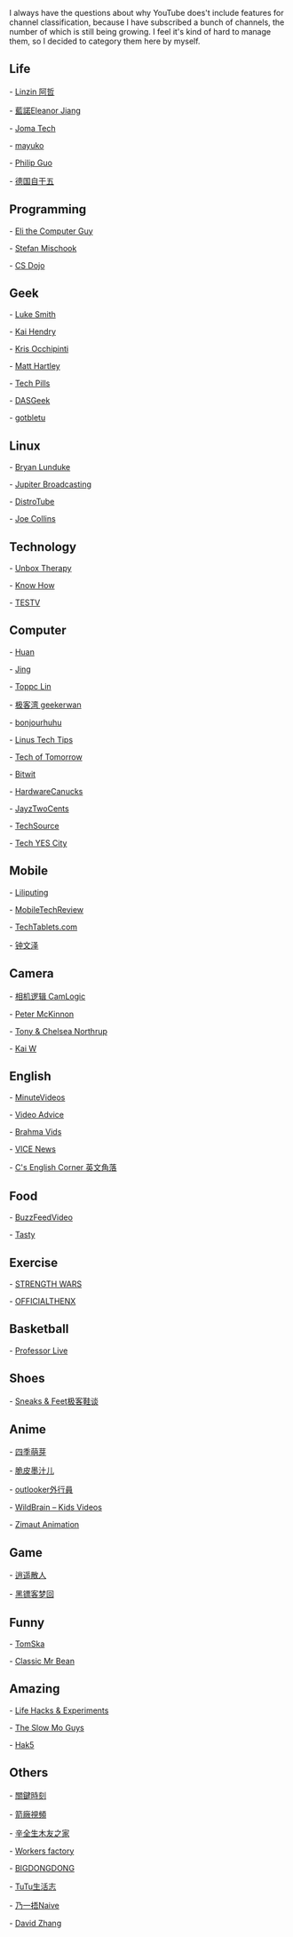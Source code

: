 I always have the questions about why YouTube does't include features for
channel classification, because I have subscribed a bunch of channels, the
number of which is still being growing. I feel it's kind of hard to manage
them, so I decided to category them here by myself.

== Life ==

-   [[https://www.youtube.com/channel/UC0oosHZ4k1o-zNT21gg5O7A|Linzin 阿哲]]

-   [[https://www.youtube.com/channel/UCcHu3AGkj_IRmgQKaf2QH6g|藍諾Eleanor Jiang]]

-   [[https://www.youtube.com/channel/UCV0qA-eDDICsRR9rPcnG7tw|Joma Tech]]

-   [[https://www.youtube.com/channel/UCEDkO7wshcDZ7UZo17rPkzQ|mayuko]]

-   [[https://www.youtube.com/channel/UCmn_foEcC0mY72rzRrMzWSQ|Philip Guo]]

-   [[https://www.youtube.com/channel/UCT3YvT4kdEiJ3up3PINhyQQ|德国自干五]]

== Programming ==

-   [[https://www.youtube.com/channel/UCD4EOyXKjfDUhCI6jlOZZYQ|Eli the Computer Guy]]

-   [[https://www.youtube.com/channel/UCyUBW72KU30dfAYWLVNZO8Q|Stefan Mischook]]

-   [[https://www.youtube.com/channel/UCxX9wt5FWQUAAz4UrysqK9A|CS Dojo]]

== Geek ==

-   [[https://www.youtube.com/channel/UC2eYFnH61tmytImy1mTYvhA|Luke Smith]]

-   [[https://www.youtube.com/channel/UCFzGyNKXPAglNq28qWYTDFA|Kai Hendry]]

-   [[https://www.youtube.com/channel/UCf93fPKwotph47H3_KDcRyg|Kris Occhipinti]]

-   [[https://www.youtube.com/channel/UCbHXJGd7c8Hy4z0-YX1Jf3Q|Matt Hartley]]

-   [[https://www.youtube.com/channel/UCVqlDOUyIjMWqBUhp73a90g|Tech Pills]]

-   [[https://www.youtube.com/channel/UCIme1suHyN7cAGrTy8RBdhQ|DASGeek]]

-   [[https://www.youtube.com/channel/UCkf4VIqu3Acnfzuk3kRIFwA|gotbletu]]

== Linux ==

-   [[https://www.youtube.com/channel/UCkK9UDm_ZNrq_rIXCz3xCGA|Bryan Lunduke]]

-   [[https://www.youtube.com/channel/UCHugE6eRhqB9_AZQh4DDbIw|Jupiter Broadcasting]]

-   [[https://www.youtube.com/channel/UCVls1GmFKf6WlTraIb_IaJg|DistroTube]]

-   [[https://www.youtube.com/channel/UCTfabOKD7Yty6sDF4POBVqA|Joe Collins]]

== Technology ==

-   [[https://www.youtube.com/channel/UCsTcErHg8oDvUnTzoqsYeNw|Unbox Therapy]]

-   [[https://www.youtube.com/channel/UCCeXyDcdHfS6-EjwxrRl2eg|Know How]]

-   [[https://www.youtube.com/channel/UC9v3JGut2Z1PxrXEpGzgEAA|TESTV]]

== Computer ==

-   [[https://www.youtube.com/channel/UCpmx8TiMv9yR1ncyldGyyVA|Huan]]

-   [[https://www.youtube.com/channel/UCA8RylKj3lLOH7tTPkJg4OQ|Jing]]

-   [[https://www.youtube.com/channel/UCcBHyNvAbtxX8TRJYSQiObw|Toppc Lin]]

-   [[https://www.youtube.com/channel/UCeUJO1H3TEXu2syfAAPjYKQ|极客湾 geekerwan]]

-   [[https://www.youtube.com/channel/UCW9NeKfgO_uMy5-MqLNtiVw|bonjourhuhu]]

-   [[https://www.youtube.com/channel/UCXuqSBlHAE6Xw-yeJA0Tunw|Linus Tech Tips]]

-   [[https://www.youtube.com/channel/UCNJP0oF6k62xA_qhCLfwI-Q|Tech of Tomorrow]]

-   [[https://www.youtube.com/channel/UCftcLVz-jtPXoH3cWUUDwYw|Bitwit]]

-   [[https://www.youtube.com/channel/UCTzLRZUgelatKZ4nyIKcAbg|HardwareCanucks]]

-   [[https://www.youtube.com/channel/UCkWQ0gDrqOCarmUKmppD7GQ|JayzTwoCents]]

-   [[https://www.youtube.com/channel/UChIZGfcnjHI0DG4nweWEduw|TechSource]]

-   [[https://www.youtube.com/channel/UC9Tn-atYOt8qZP-oqui7bhw|Tech YES City]]

== Mobile ==

-   [[https://www.youtube.com/channel/UCQlC9iwSZ2a0-96RLleG_xg|Liliputing]]

-   [[https://www.youtube.com/channel/UCW6J17hZ_Vgr6cQgd_kHt5A|MobileTechReview]]

-   [[https://www.youtube.com/channel/UCrI6_31b1OHRE62BHTMYN0Q|TechTablets.com]]

-   [[https://www.youtube.com/channel/UCT1YrR_CLpwosODYagzhm7Q|钟文泽]]

== Camera ==

-   [[https://www.youtube.com/channel/UCt1YdG1JFVBhL3fC64cREtQ|相机逻辑 CamLogic]]

-   [[https://www.youtube.com/channel/UC3DkFux8Iv-aYnTRWzwaiBA|Peter McKinnon]]

-   [[https://www.youtube.com/channel/UCDkJEEIifDzR_2K2p9tnwYQ|Tony & Chelsea Northrup]]

-   [[https://www.youtube.com/channel/UCknMR7NOY6ZKcVbyzOxQPhw|Kai W]]

== English ==

-   [[https://www.youtube.com/channel/UCAsLjyYl9GW66G1mpMzr8IA|MinuteVideos]]

-   [[https://www.youtube.com/channel/UCAwylBbx8RiRD3VsaYdwNTw|Video Advice]]

-   [[https://www.youtube.com/channel/UCguHS5I8hUIYRwFJQZUuHCA|Brahma Vids]]

-   [[https://www.youtube.com/channel/UCZaT_X_mc0BI-djXOlfhqWQ|VICE News]]

-   [[https://www.youtube.com/channel/UCDHFwAm3jNzA1jyL8_Fb25w|C's English Corner 英文角落]]

== Food ==

-   [[https://www.youtube.com/channel/UCpko_-a4wgz2u_DgDgd9fqA|BuzzFeedVideo]]

-   [[https://www.youtube.com/watch?v=S7N8oy3IQ_c|Tasty]]


== Exercise ==

-   [[https://www.youtube.com/channel/UC0ahC64OhIAS11TJX9Ig86A|STRENGTH WARS]]

-   [[https://www.youtube.com/channel/UCqjwF8rxRsotnojGl4gM0Zw|OFFICIALTHENX]]

== Basketball ==

-   [[https://www.youtube.com/channel/UC5zJwsFtEs9WYe3A76p7xIA|Professor Live]]

==  Shoes ==

-   [[https://www.youtube.com/channel/UCc6aidbs2ntcLBiT_pvABdw|Sneaks & Feet极客鞋谈]]

== Anime ==

-   [[https://www.youtube.com/channel/UCUMzET2JdWLxZGhvTKCIK-A|四季萌芽]]

-   [[https://www.youtube.com/channel/UCTuxj0cJHEwGAap4QcbrDvw|脆皮墨汁儿]]

-   [[https://www.youtube.com/channel/UCeBekLhn6TBwndp8Y-w49RA|outlooker外行員 ]]

-   [[https://www.youtube.com/channel/UCbmWOFTbZoDLWqG1rvFnJ0g|WildBrain – Kids Videos]]

-   [[https://www.youtube.com/channel/UCl-Ct_GNI40Ms-vS_aN0uRg|Zimaut Animation]]

== Game ==

-   [[https://www.youtube.com/channel/UCTfRwznpxtbjQQQJ_15Fk2w|逍遥散人]]

-   [[https://www.youtube.com/channel/UCmDguW2dEDyM5saVbkB91gg|黑镖客梦回]]

== Funny ==

-   [[https://www.youtube.com/channel/UCOYWgypDktXdb-HfZnSMK6A|TomSka]]

-   [[https://www.youtube.com/channel/UCEwIUtFBhaI2L2PuKv0KL2g|Classic Mr Bean]]

== Amazing ==

-   [[https://www.youtube.com/channel/UCDRx0wMgscsG6vPNB0sO65Q|Life Hacks & Experiments]]

-   [[https://www.youtube.com/channel/UCUK0HBIBWgM2c4vsPhkYY4w|The Slow Mo Guys]]

-   [[https://www.youtube.com/channel/UC3s0BtrBJpwNDaflRSoiieQ|Hak5]]

== Others ==

-   [[https://www.youtube.com/channel/UCKQVSNdzGBJSXaUmS4TOWww|關鍵時刻]]

-   [[https://www.youtube.com/channel/UC_9AeV5Riy9AsIJZEsnsCDw|箭廠視頻]]

-   [[https://www.youtube.com/channel/UCSaXOMZMrMCZPdbPG947_-A|辛全生木友之家]]

-   [[https://www.youtube.com/channel/UC9fYEinD53wynG3D-hcHdVw|Workers factory]]

-   [[https://www.youtube.com/channel/UCpPswAyGzdRwWmiW5oTNnvA|BIGDONGDONG]]

-   [[https://www.youtube.com/channel/UCuhAUKCdKrjYoMiJQc74ZkQ|TuTu生活志]]

-   [[https://www.youtube.com/channel/UC-7Il-7Zo0xzcE1B8vJN7ug|乃一捂Naive]]

-   [[https://www.youtube.com/channel/UC1ELUfyiYnQQhtPWBS9Dmbg/videos|David Zhang]]
